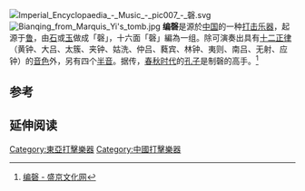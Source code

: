 [[File:Imperial_Encyclopaedia_-_Music_-_pic007_-_磬.svg|thumb]]
[[File:Bianqing_from_Marquis_Yi's_tomb.jpg|thumb]]
'''编磬'''是源於[[中国|中国]]的一种[[打击乐器|打击乐器]]，起源于[[鲁|鲁]]，由[[石|石]]或[[玉|玉]]做成「磬」，十六面「磬」編為一组。除可演奏出具有[[十二正律|十二正律]]（黄钟、大吕、太簇、夹钟、姑洗、仲吕、蕤宾、林钟、夷则、南吕、无射、应钟）的[[音色|音色]]外，另有四个[[半音|半音]]。据传，[[春秋时代|春秋时代]]的[[孔子|孔子]]是制磬的高手。<ref>[http://wenhua.syd.com.cn/content/2012-04/09/content_26137312.htm 编磬 - 盛京文化网]{{dead link|date=2018年4月 |bot=InternetArchiveBot |fix-attempted=yes }}</ref>

==参考==
{{reflist}}

== 延伸阅读 ==
{{Wikisource further reading}}

{{中国民族乐器}}
{{Musical-instruments-stub}}

[[Category:東亞打擊樂器|Category:東亞打擊樂器]]
[[Category:中國打擊樂器|Category:中國打擊樂器]]